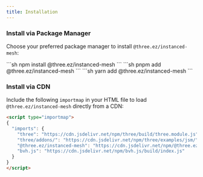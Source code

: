 ```yaml
---
title: Installation
---
```



### Install via Package Manager

Choose your preferred package manager to install `@three.ez/instanced-mesh`:

<Tabs syncKey="pkg">
  <TabItem label="npm">
    ```sh
    npm install @three.ez/instanced-mesh
    ```
  </TabItem>

  <TabItem label="pnpm">
    ```sh
    pnpm add @three.ez/instanced-mesh
    ```
  </TabItem>

  <TabItem label="yarn">
    ```sh
    yarn add @three.ez/instanced-mesh
    ```
  </TabItem>
</Tabs>

### Install via CDN

Include the following `importmap` in your HTML file to load `@three.ez/instanced-mesh` directly from a CDN:

```html
<script type="importmap">
{
  "imports": {
    "three": "https://cdn.jsdelivr.net/npm/three/build/three.module.js",
    "three/addons/": "https://cdn.jsdelivr.net/npm/three/examples/jsm/",
    "@three.ez/instanced-mesh": "https://cdn.jsdelivr.net/npm/@three.ez/instanced-mesh/build/index.js",
    "bvh.js": "https://cdn.jsdelivr.net/npm/bvh.js/build/index.js"
  }
}
</script>
```
